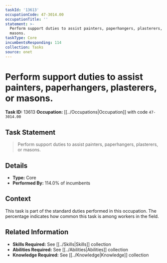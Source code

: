 ```yaml
---
taskId: '13613'
occupationCode: 47-3014.00
occupationTitle: ''
statement: >-
  Perform support duties to assist painters, paperhangers, plasterers, or
  masons.
taskType: Core
incumbentsResponding: 114
collection: Tasks
source: onet
---
```

# Perform support duties to assist painters, paperhangers, plasterers, or masons.

**Task ID:** 13613
**Occupation:** [[../Occupations|Occupation]] with code `47-3014.00`

## Task Statement

> Perform support duties to assist painters, paperhangers, plasterers, or masons.

## Details

- **Type:** Core
- **Performed By:** 114.0% of incumbents

## Context

This task is part of the standard duties performed in this occupation. The percentage indicates how common this task is among workers in the field.

## Related Information

- **Skills Required:** See [[../Skills|Skills]] collection
- **Abilities Required:** See [[../Abilities|Abilities]] collection
- **Knowledge Required:** See [[../Knowledge|Knowledge]] collection
